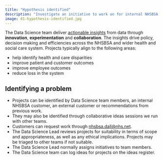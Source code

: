 ```yaml
---
title: "Hypothesis identified"
description: "Investigate an initiative to work on for internal NHSBSA customer, or an external customer."
image: 01-hypothesis-identified.jpg
---
```


The Data Science team deliver [actionable insights](https://www.nhsbsa.nhs.uk/data-science-projects) from data through **innovation**, **experimentation** and **collaboration**. The insights drive policy, decision making and efficiencies across the NHSBSA and wider health and social care system. Projects typically align to the following areas:

-	help identify health and care disparities
-	improve patient and customer outcomes 
-	improve employee outcomes
-	reduce loss in the system


## Identifying a problem

-	Projects can be identified by Data Science team members, an internal NHSBSA customer, an external customer or recommendations from previous work.
-	They may also be identified through collaborative ideas sessions we run with other teams.
- Customers can request work through [nhsbsa.dall@nhs.net](mailto:nhsbsa.dall@nhs.net).
- The Data Science Lead reviews projects for suitability in terms of scope and appropriateness, as well as any ethical implications. Projects may be triaged to other teams if not suitable.
-	The Data Science Lead normally assigns initiatives to team members.
-	The Data Science team can log ideas for projects on the ideas register.



